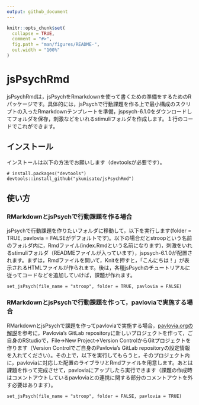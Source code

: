 ```yaml
---
output: github_document
---
```


<!-- README.md is generated from README.Rmd. Please edit that file -->

```r
knitr::opts_chunk$set(
  collapse = TRUE,
  comment = "#>",
  fig.path = "man/figures/README-",
  out.width = "100%"
)
```

# jsPsychRmd

<!-- badges: start -->
<!-- badges: end -->

jsPsychRmdは，jsPsychをRmarkdownを使って書くための準備をするためのRパッケージです。具体的には，jsPsychで行動課題を作る上で最小構成のスクリプトの入ったRmarkdownテンプレートを準備，jspsych-6.1.0をダウンロードしてフォルダを保存，刺激などをいれるstimuliフォルダを作成します。１行のコードでこれができます。

## インストール

インストールは以下の方法でお願いします（devtoolsが必要です）。

```
# install.packages("devtools")
devtools::install_github("ykunisato/jsPsychRmd")
```
## 使い方
### RMarkdownとjsPsychで行動課題を作る場合


jsPsychで行動課題を作りたいフォルダに移動して，以下を実行します(folder = TRUE, pavlovia = FALSEがデフォルトです)。以下の場合だとstroopという名前のフォルダ内に，Rmdファイル(index.Rmdという名前になります)，刺激をいれるstimuliフォルダ（READMEファイルが入っています），jspsych-6.1.0が配置されます。まずは，Rmdファイルを開いて，Knitを押すと，「こんにちは！」が表示されるHTMLファイルが作られます。後は，各種jsPsychのチュートリアルに従ってコードなどを追加していけば，課題が作れます。

```
set_jsPsych(file_name = "stroop", folder = TRUE, pavlovia = FALSE)
```

### RMarkdownとjsPsychで行動課題を作って，pavloviaで実施する場合

RMarkdownとjsPsychで課題を作ってpavloviaで実施する場合，[pavlovia.orgの解説](https://pavlovia.org/docs/experiments/create-jsPsych)を参考に，Pavlovia's GitLab repositoryに新しいプロジェクトを作って，ご自身のRStudioで，File→New Project→Version ControlからGitプロジェクトを作ります（Version Controlでご自身のPavlovia's GitLab repositoryの設定情報を入れてください）。その上で，以下を実行してもらうと，そのプロジェクト内に，pavloviaに対応した配置のライブラリとRmdファイルを用意します。あとは課題を作って完成させて，pavloviaにアップしたら実行できます（課題の作成時はコメントアウトしているpavloviaとの連携に関する部分のコメントアウトを外す必要はあります）。

```
set_jsPsych(file_name = "stroop", folder = FALSE, pavlovia = TRUE)
```
